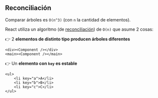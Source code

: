 ## Reconciliación

Comparar árboles es `O(n^3)` (con `n` la cantidad de elementos).

React utiliza un algoritmo (de [reconciliación][reconciliation]) de `O(n)` que asume 2 cosas:

[reconciliation]: https://reactjs.org/docs/reconciliation.html

👉 2 **elementos de distinto tipo producen árboles diferentes**

```tsx
<div><Component /></div>
<main><Component /></main>
```

👉 Un **elemento con `key` es estable**

```tsx
<ul>
	<li key="a">A</li>
	<li key="b">B</li>
	<li key="c">C</li>
</ul>
```

